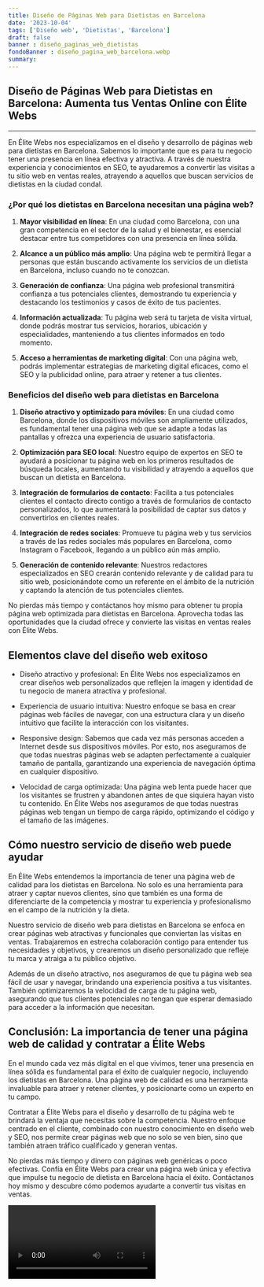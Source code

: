 ```yaml
---
title: Diseño de Páginas Web para Dietistas en Barcelona
date: '2023-10-04'
tags: ['Diseño web', 'Dietistas', 'Barcelona']
draft: false
banner : diseño_paginas_web_dietistas
fondoBanner : diseño_pagina_web_barcelona.webp
summary: 
---
```


## Diseño de Páginas Web para Dietistas en Barcelona: Aumenta tus Ventas Online con Élite Webs

---

En Élite Webs nos especializamos en el diseño y desarrollo de páginas web para dietistas en Barcelona. Sabemos lo importante que es para tu negocio tener una presencia en línea efectiva y atractiva. A través de nuestra experiencia y conocimientos en SEO, te ayudaremos a convertir las visitas a tu sitio web en ventas reales, atrayendo a aquellos que buscan servicios de dietistas en la ciudad condal.

### ¿Por qué los dietistas en Barcelona necesitan una página web?

1. **Mayor visibilidad en línea**: En una ciudad como Barcelona, con una gran competencia en el sector de la salud y el bienestar, es esencial destacar entre tus competidores con una presencia en línea sólida.

2. **Alcance a un público más amplio**: Una página web te permitirá llegar a personas que están buscando activamente los servicios de un dietista en Barcelona, incluso cuando no te conozcan.

3. **Generación de confianza**: Una página web profesional transmitirá confianza a tus potenciales clientes, demostrando tu experiencia y destacando los testimonios y casos de éxito de tus pacientes.

4. **Información actualizada**: Tu página web será tu tarjeta de visita virtual, donde podrás mostrar tus servicios, horarios, ubicación y especialidades, manteniendo a tus clientes informados en todo momento.

5. **Acceso a herramientas de marketing digital**: Con una página web, podrás implementar estrategias de marketing digital eficaces, como el SEO y la publicidad online, para atraer y retener a tus clientes.

### Beneficios del diseño web para dietistas en Barcelona

1. **Diseño atractivo y optimizado para móviles**: En una ciudad como Barcelona, donde los dispositivos móviles son ampliamente utilizados, es fundamental tener una página web que se adapte a todas las pantallas y ofrezca una experiencia de usuario satisfactoria.

2. **Optimización para SEO local**: Nuestro equipo de expertos en SEO te ayudará a posicionar tu página web en los primeros resultados de búsqueda locales, aumentando tu visibilidad y atrayendo a aquellos que buscan un dietista en Barcelona.

3. **Integración de formularios de contacto**: Facilita a tus potenciales clientes el contacto directo contigo a través de formularios de contacto personalizados, lo que aumentará la posibilidad de captar sus datos y convertirlos en clientes reales.

4. **Integración de redes sociales**: Promueve tu página web y tus servicios a través de las redes sociales más populares en Barcelona, como Instagram o Facebook, llegando a un público aún más amplio.

5. **Generación de contenido relevante**: Nuestros redactores especializados en SEO crearán contenido relevante y de calidad para tu sitio web, posicionándote como un referente en el ámbito de la nutrición y captando la atención de tus potenciales clientes.

No pierdas más tiempo y contáctanos hoy mismo para obtener tu propia página web optimizada para dietistas en Barcelona. Aprovecha todas las oportunidades que la ciudad ofrece y convierte las visitas en ventas reales con Élite Webs.

<GifSeo />

<Cta />

## Elementos clave del diseño web exitoso

- Diseño atractivo y profesional: En Élite Webs nos especializamos en crear diseños web personalizados que reflejen la imagen y identidad de tu negocio de manera atractiva y profesional.

- Experiencia de usuario intuitiva: Nuestro enfoque se basa en crear páginas web fáciles de navegar, con una estructura clara y un diseño intuitivo que facilite la interacción con los visitantes.

- Responsive design: Sabemos que cada vez más personas acceden a Internet desde sus dispositivos móviles. Por esto, nos aseguramos de que todas nuestras páginas web se adapten perfectamente a cualquier tamaño de pantalla, garantizando una experiencia de navegación óptima en cualquier dispositivo.

- Velocidad de carga optimizada: Una página web lenta puede hacer que los visitantes se frustren y abandonen antes de que siquiera hayan visto tu contenido. En Élite Webs nos aseguramos de que todas nuestras páginas web tengan un tiempo de carga rápido, optimizando el código y el tamaño de las imágenes.

## Cómo nuestro servicio de diseño web puede ayudar

En Élite Webs entendemos la importancia de tener una página web de calidad para los dietistas en Barcelona. No solo es una herramienta para atraer y captar nuevos clientes, sino que también es una forma de diferenciarte de la competencia y mostrar tu experiencia y profesionalismo en el campo de la nutrición y la dieta.

Nuestro servicio de diseño web para dietistas en Barcelona se enfoca en crear páginas web atractivas y funcionales que conviertan las visitas en ventas. Trabajaremos en estrecha colaboración contigo para entender tus necesidades y objetivos, y crearemos un diseño personalizado que refleje tu marca y atraiga a tu público objetivo.

Además de un diseño atractivo, nos aseguramos de que tu página web sea fácil de usar y navegar, brindando una experiencia positiva a tus visitantes. También optimizaremos la velocidad de carga de tu página web, asegurando que tus clientes potenciales no tengan que esperar demasiado para acceder a la información que necesitan.

## Conclusión: La importancia de tener una página web de calidad y contratar a Élite Webs

En el mundo cada vez más digital en el que vivimos, tener una presencia en línea sólida es fundamental para el éxito de cualquier negocio, incluyendo los dietistas en Barcelona. Una página web de calidad es una herramienta invaluable para atraer y retener clientes, y posicionarte como un experto en tu campo.

Contratar a Élite Webs para el diseño y desarrollo de tu página web te brindará la ventaja que necesitas sobre la competencia. Nuestro enfoque centrado en el cliente, combinado con nuestro conocimiento en diseño web y SEO, nos permite crear páginas web que no solo se ven bien, sino que también atraen tráfico cualificado y generan ventas.

No pierdas más tiempo y dinero con páginas web genéricas o poco efectivas. Confía en Élite Webs para crear una página web única y efectiva que impulse tu negocio de dietista en Barcelona hacia el éxito. Contáctanos hoy mismo y descubre cómo podemos ayudarte a convertir tus visitas en ventas.

<Video />

<CtaBot job='Dietistas' city='Barcelona'/>

<Gmaps query='Barcelona+españa+maps' />